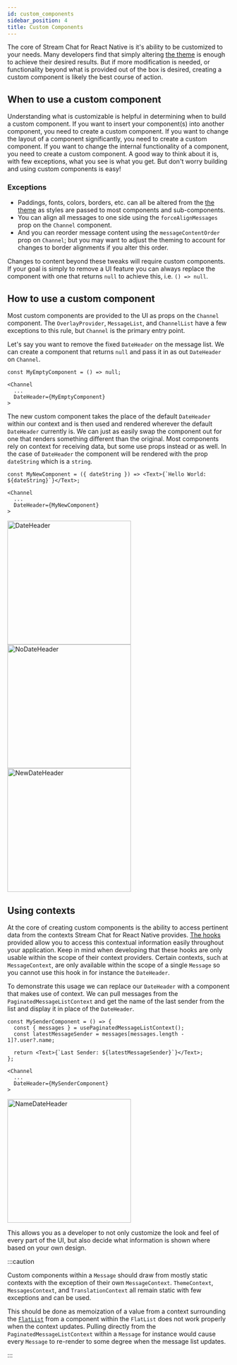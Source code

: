 ```yaml
---
id: custom_components
sidebar_position: 4
title: Custom Components
---
```



The core of Stream Chat for React Native is it's ability to be customized to your needs.
Many developers find that simply altering [the theme](./theming.mdx) is enough to achieve their desired results.
But if more modification is needed, or functionality beyond what is provided out of the box is desired, creating a custom component is likely the best course of action.

## When to use a custom component

Understanding what is customizable is helpful in determining when to build a custom component.
If you want to insert your component(s) into another component, you need to create a custom component.
If you want to change the layout of a component significantly, you need to create a custom component.
If you want to change the internal functionality of a component, you need to create a custom component.
A good way to think about it is, with few exceptions, what you see is what you get.
But don't worry building and using custom components is easy!

### Exceptions

- Paddings, fonts, colors, borders, etc. can all be altered from the [the theme](./theming.mdx) as styles are passed to most components and sub-components.
- You can align all messages to one side using the `forceAlignMessages` prop on the `Channel` component.
- And you can reorder message content using the `messageContentOrder` prop on `Channel`; but you may want to adjust the theming to account for changes to border alignments if you alter this order.

Changes to content beyond these tweaks will require custom components.
If your goal is simply to remove a UI feature you can always replace the component with one that returns `null` to achieve this, i.e. `() => null`.

## How to use a custom component

Most custom components are provided to the UI as props on the `Channel` component.
The `OverlayProvider`, `MessageList`, and `ChannelList` have a few exceptions to this rule, but `Channel` is the primary entry point.

Let's say you want to remove the fixed `DateHeader` on the message list.
We can create a component that returns `null` and pass it in as out `DateHeader` on `Channel`.

```tsx
const MyEmptyComponent = () => null;

<Channel
  ...
  DateHeader={MyEmptyComponent}
>
```

The new custom component takes the place of the default `DateHeader` within our context and is then used and rendered wherever the default `DateHeader` currently is.
We can just as easily swap the component out for one that renders something different than the original.
Most components rely on context for receiving data, but some use props instead or as well.
In the case of `DateHeader` the component will be rendered with the prop `dateString` which is a `string`.

```tsx
const MyNewComponent = ({ dateString }) => <Text>{`Hello World: ${dateString}`}</Text>;

<Channel
  ...
  DateHeader={MyNewComponent}
>
```

<div style={{ display: 'flex', flexWrap: 'wrap', justifyContent: 'space-around' }}>
<div style={{ position: 'relative' }}>
<div style={{ left: '110px', top: '65px', position: 'absolute', height: '30px', width: '60px', borderColor: '#fa383e', borderWidth: '4px', borderRadius: '15px', borderStyle: 'solid' }}></div>
<img src={dateHeader} alt="DateHeader" width="280" style={{ objectFit: 'contain', paddingBottom: '8px' }} />
</div>
<img src={noDateHeader} alt="NoDateHeader" width="280" style={{ objectFit: 'contain', paddingBottom: '8px' }} />
<div style={{ position: 'relative' }}>
<div style={{ left: '90px', top: '65px', position: 'absolute', height: '20px', width: '100px', borderColor: '#fa383e', borderWidth: '4px', borderRadius: '15px', borderStyle: 'solid' }}></div>
<img src={newDateHeader} alt="NewDateHeader" width="280" style={{ objectFit: 'contain', paddingBottom: '8px' }} />
</div>
</div>

## Using contexts

At the core of creating custom components is the ability to access pertinent data from the contexts Stream Chat for React Native provides.
[The hooks](./contexts.mdx#hooks) provided allow you to access this contextual information easily throughout your application.
Keep in mind when developing that these hooks are only usable within the scope of their context providers.
Certain contexts, such at `MessageContext`, are only available within the scope of a single `Message` so you cannot use this hook in for instance the `DateHeader`.

To demonstrate this usage we can replace our `DateHeader` with a component that makes use of context.
We can pull messages from the `PaginatedMessageListContext` and get the name of the last sender from the list and display it in place of the `DateHeader`.

```tsx
const MySenderComponent = () => {
  const { messages } = usePaginatedMessageListContext();
  const latestMessageSender = messages[messages.length - 1]?.user?.name;

  return <Text>{`Last Sender: ${latestMessageSender}`}</Text>;
};

<Channel
  ...
  DateHeader={MySenderComponent}
>
```

<div style={{ display: 'flex', justifyContent: 'space-around' }}>
<div style={{ position: 'relative' }}>
<div style={{ left: '90px', top: '65px', position: 'absolute', height: '20px', width: '100px', borderColor: '#fa383e', borderWidth: '4px', borderRadius: '15px', borderStyle: 'solid' }}></div>
<img src={nameDateHeader} alt="NameDateHeader" width="280" style={{ objectFit: 'contain', paddingBottom: '8px' }} />
</div>
</div>

This allows you as a developer to not only customize the look and feel of every part of the UI, but also decide what information is shown where based on your own design.

:::caution

Custom components within a `Message` should draw from mostly static contexts with the exception of their own `MessageContext`.
`ThemeContext`, `MessagesContext`, and `TranslationContext` all remain static with few exceptions and can be used.

This should be done as memoization of a value from a context surrounding the [`FlatList`](https://reactnative.dev/docs/flatlist) from a component within the `FlatList` does not work properly when the context updates.
Pulling directly from the `PaginatedMessageListContext` within a `Message` for instance would cause every `Message` to re-render to some degree when the message list updates.

:::
